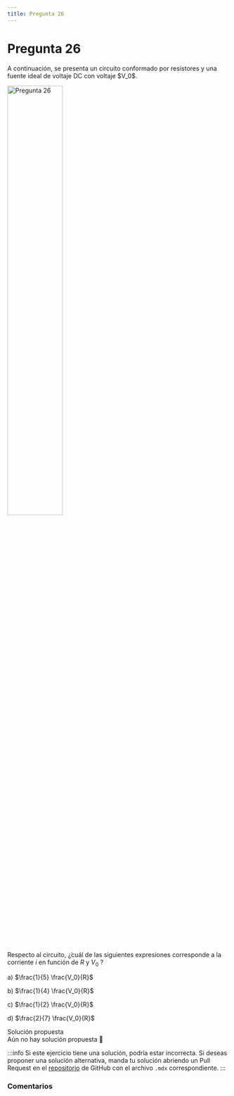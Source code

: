 ```yaml
---
title: Pregunta 26
---
```



# Pregunta 26

<div className="exercise">
A continuación, se presenta un circuito conformado por resistores y una fuente ideal de voltaje DC con voltaje $V_0$.

<Image
  src="science/electromagnetism/exercises/2024-2/p26/image.png"
  alt="Pregunta 26"
  width="50%"
/>

Respecto al circuito, ¿̇cuál de las siguientes expresiones corresponde a la corriente $i$ en función de $R$ y $V_0$ ?

a) $\frac{1}{5} \frac{V_0}{R}$

b) $\frac{1}{4} \frac{V_0}{R}$

c) $\frac{1}{2} \frac{V_0}{R}$

d) $\frac{2}{7} \frac{V_0}{R}$
</div>

<MDXDetails>
<summary>Solución propuesta</summary>

<div className="exercise">
Aún no hay solución propuesta 🥲
</div>

:::info
Si este ejercicio tiene una solución, podría estar incorrecta. Si deseas proponer una solución alternativa, manda tu solución abriendo
un Pull Request en el [repositorio](https://github.com/crow-rojas/apuntes-fundamentals/pulls) de GitHub con el archivo
`.mdx` correspondiente.
:::

</MDXDetails>

### Comentarios

<Disqus
  url="https://crow-rojas.github.io/apuntes-fundamentals/docs/science/electromagnetism/exercises/2024-2/p26"
  identifier="docs/science/electromagnetism/exercises/2024-2/p26"
  title="2024-2 Electricidad y Magnetismo - Pregunta 26"
/>
